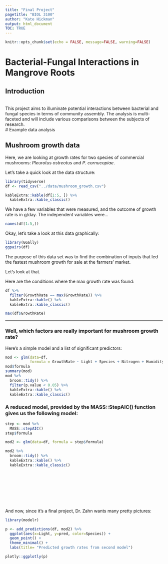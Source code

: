```yaml
---
title: "Final Project"
pagetitle: "BIOL 3100"
author: "Kate Hickman"
output: html_document
TOC: TRUE
---
```


```r
knitr::opts_chunk$set(echo = FALSE, message=FALSE, warning=FALSE)
```

# Bacterial-Fungal Interactions in Mangrove Roots 

## <b>Introduction</b>
<br>
This project aims to illuminate potential interactions between bacterial and fungal species in terms of community assembly. The analysis is multi-faceted and will include various comparisons between the subjects of research.
<br>
# Example data analysis

## Mushroom growth data

Here, we are looking at growth rates for two species of commercial mushrooms: *Pleurotus ostreotus* and *P. cornucopiae*.

Let's take a quick look at the data structure:

```r
library(tidyverse)
df <- read_csv("../data/mushroom_growth.csv")

kableExtra::kable(df[1:5, ]) %>% 
  kableExtra::kable_classic()
```

We have a few variables that were measured, and the outcome of growth rate is in g/day. The independent variables were...

```r

names(df[1:5,])
```

Okay, let's take a look at this data graphically:

```r
library(GGally)
ggpairs(df)
```

The purpose of this data set was to find the combination of inputs that led the fastest mushroom growth for sale at the farmers' market. 


Let's look at that.

Here are the conditions where the max growth rate was found:

```r

df %>% 
  filter(GrowthRate == max(GrowthRate)) %>% 
  kableExtra::kable() %>% 
  kableExtra::kable_classic()

max(df$GrowthRate)
```

---

### Well, which factors are really important for mushroom growth rate?

Here's a simple model and a list of significant predictors:

```r
mod <- glm(data=df,
           formula = GrowthRate ~ Light + Species + Nitrogen + Humidity + Temperature)
mod$formula
summary(mod) 
mod %>% 
  broom::tidy() %>% 
  filter(p.value < 0.05) %>% 
  kableExtra::kable() %>% 
  kableExtra::kable_classic()

```

### A reduced model, provided by the MASS::StepAIC() function gives us the following model:

```r
step <- mod %>% 
  MASS::stepAIC()
step$formula

mod2 <- glm(data=df, formula = step$formula)

mod2 %>% 
  broom::tidy() %>% 
  kableExtra::kable() %>% 
  kableExtra::kable_classic()

```

<br><br><br><br><br><br>

And now, since it's a final project, Dr. Zahn wants many pretty pictures:

```r
library(modelr)

p <- add_predictions(df, mod2) %>% 
  ggplot(aes(x=Light, y=pred, color=Species)) +
  geom_point() +
  theme_minimal() +
  labs(title= "Predicted growth rates from second model")

plotly::ggplotly(p)

```




